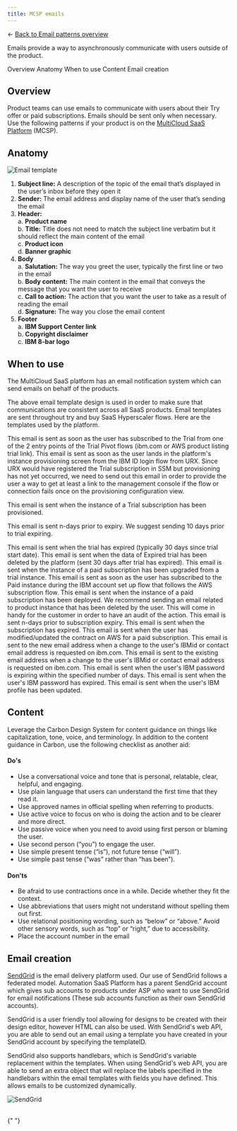 ```yaml
---
title: MCSP emails
---
```



← [Back to Email patterns overview](/patterns/emails/overview)

<PageDescription>

Emails provide a way to asynchronously communicate with users outside of the product.

</PageDescription>

<AnchorLinks>
  <AnchorLink>Overview</AnchorLink>
  <AnchorLink>Anatomy</AnchorLink>
  <AnchorLink>When to use</AnchorLink>
  <AnchorLink>Content</AnchorLink>
  <AnchorLink>Email creation</AnchorLink>
</AnchorLinks>

## Overview

Product teams can use emails to communicate with users about their Try offer or paid subscriptions. Emails should be sent only when necessary. Use the following patterns if your product is on the [MultiCloud SaaS Platform](https://w3.ibm.com/w3publisher/multicloud-saas-platform) (MCSP).

## Anatomy

<Row>
<Column colMd={4} colLg={8}>

![Email template](images/mcsp-emails/emailAnatomy.png)

</Column>
</Row>

1. **Subject line:** A description of the topic of the email that’s displayed in the user’s inbox before they open it
2. **Sender:** The email address and display name of the user that’s sending the email
3. **Header:** <br />
   a. **Product name** <br />
   b. **Title:** Title does not need to match the subject line verbatim but it should reflect the main content of the email <br />
   c. **Product icon** <br />
   d. **Banner graphic** <br />
4. **Body** <br />
   a. **Salutation:** The way you greet the user, typically the first line or two in the email <br />
   b. **Body content:** The main content in the email that conveys the message that you want the user to receive <br />
   c. **Call to action:** The action that you want the user to take as a result of reading the email <br />
   d. **Signature:** The way you close the email content <br />
5. **Footer** <br />
   a. **IBM Support Center link** <br />
   b. **Copyright disclaimer** <br />
   c. **IBM 8-bar logo**

## When to use

The MultiCloud SaaS platform has an email notification system which can send emails on behalf of the products.

The above email template design is used in order to make sure that communications are consistent across all SaaS products. Email templates are sent throughout try and buy SaaS Hyperscaler flows. Here are the templates used by the platform.

<Accordion>
  <AccordionItem title="Trial email - Trial has begun">This email is sent as soon as the user has subscribed to the Trial from one of the 2 entry points of the Trial Pivot flows (ibm.com or AWS product listing trial link). This email is sent as soon as the user lands in the platform's instance provisioning screen from the IBM ID login flow from URX.
Since URX would have registered the Trial subscription in SSM but provisioning has not yet occurred, we need to send out this email in order to provide the user a way to get at least a link to the management console if the flow or connection fails once on the provisioning configuration view.
<Row>

</Row> </AccordionItem>
  <AccordionItem title="Trial email - Welcome to your trial">This email is sent when the instance of a Trial subscription has been provisioned.

<Row>

</Row> </AccordionItem>
  <AccordionItem title="Trial email - Your trial ends in n-days">This email is sent n-days prior to expiry. We suggest sending 10 days prior to trial expiring.

<Row>

</Row>
  </AccordionItem>
  <AccordionItem title="Trial email - Your trial has expired">This email is sent when the trial has expired (typically 30 days since trial start date).

<Row>

</Row>
  </AccordionItem>
  <AccordionItem title="Trial email - Your trial data is deleted">This email is sent when the data of Expired trial has been deleted by the platform (sent 30 days after trial has expired).

<Row>

</Row>
  </AccordionItem>
  <AccordionItem title="Trial email - Thank you for upgrading">This email is sent when the instance of a paid subscription has been upgraded from a trial instance.

<Row>

</Row>
  </AccordionItem>
  <AccordionItem title="Subscription email - Thank you for purchasing">This email is sent as soon as the user has subscribed to the Paid instance during the IBM account set up flow that follows the AWS subscription flow.

<Row>

</Row>
  </AccordionItem>
  <AccordionItem title="Subscription email - Welcome to your instance">This email is sent when the instance of a paid subscription has been deployed.

<Row>

</Row>
  </AccordionItem>
  <AccordionItem title="Subscription email - You've deleted an instance">We recommend sending an email related to product instance that has been deleted by the user. This will come in handy for the customer in order to have an audit of the action.

<Row>

</Row>
  </AccordionItem>
  <AccordionItem title="Subscription email - Your subscription will expire soon">This email is sent n-days prior to subscription expiry.

<Row>

</Row>
  </AccordionItem>
  <AccordionItem title="Subscription email - Your subscription has expired">This email is sent when the subscription has expired.

<Row>

</Row>
  </AccordionItem>
  <AccordionItem title="Subscription email - You've updated your subscription">This email is sent when the user has modified/updated the contract on AWS for a paid subscription.

<Row>

</Row>
  </AccordionItem>
  <AccordionItem title="Profile email - Verify your IBM email change request">This email is sent to the new email address when a change to the user's IBMid or contact email address is requested on ibm.com.

<Row>

</Row>
  </AccordionItem>
  <AccordionItem title="Profile email - Your IBM email change">This email is sent to the existing email address when a change to the user's IBMid or contact email address is requested on ibm.com.

<Row>

</Row>
  </AccordionItem>
  <AccordionItem title="Profile password - Your IBM password is expiring">This email is sent when the user's IBM password is expiring within the specified number of days.

<Row>

</Row>
  </AccordionItem>
  <AccordionItem title="Profile password - Your IBM password has expired">This email is sent when the user's IBM password has expired.

<Row>

</Row>
  </AccordionItem>
  <AccordionItem title="User profile - Your IBM profile has been updated">This email is sent when the user's IBM profile has been updated.

<Row>

</Row>
  </AccordionItem>
</Accordion>

## Content

Leverage the Carbon Design System for content guidance on things like capitalization, tone, voice, and terminology. In addition to the content guidance in Carbon, use the following checklist as another aid:

#### Do's 

- Use a conversational voice and tone that is personal, relatable, clear, helpful, and engaging.
- Use plain language that users can understand the first time that they read it.
- Use approved names in official spelling when referring to products.
- Use active voice to focus on who is doing the action and to be clearer and more direct.
- Use passive voice when you need to avoid using first person or blaming the user.
- Use second person (“you”) to engage the user.
- Use simple present tense (“is”), not future tense (“will”).
- Use simple past tense (“was” rather than “has been”).

#### Don'ts

- Be afraid to use contractions once in a while. Decide whether they fit the context.
- Use abbreviations that users might not understand without spelling them out first.
- Use relational positioning wording, such as “below” or “above.” Avoid other sensory words, such as “top” or “right,” due to accessibility.
- Place the account number in the email

## Email creation

[SendGrid](https://sendgrid.com/) is the email delivery platform used. Our use of SendGrid follows a federated model. Automation SaaS Platform has a parent SendGrid account which gives sub accounts to products under ASP who want to use SendGrid for email notifications (These sub accounts function as their own SendGrid accounts).

SendGrid is a user friendly tool allowing for designs to be created with their design editor, however HTML can also be used. With SendGrid's web API, you are able to send out an email using a template you have created in your SendGrid account by specifying the templateID.

SendGrid also supports handlebars, which is SendGrid's variable replacement within the templates. When using SendGrid's web API, you are able to send an extra object that will replace the labels specified in the handlebars within the email templates with fields you have defined. This allows emails to be customized dynamically.

<Row>
<Column colMd={8} colLg={8}>

![SendGrid](images/mcsp-emails/sendGrid.png)

</Column>
</Row>

<br />

<CardGroup>
  <MiniCard
    title="Figma template"
    href="https://www.figma.com/file/SlZ7TK2mTzNLIHZB2dGXRF/MCSP-Onboarding-Design-Guide?node-id=2032-429768&t=UwSHXaeG1gmo19f5-0"
    actionIcon="launch"
  ></MiniCard>
</CardGroup>{" "}
